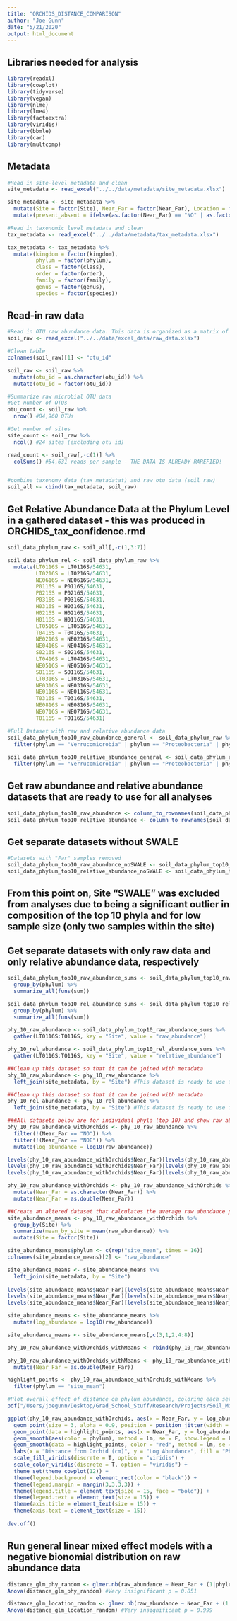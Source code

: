 ```yaml
---
title: "ORCHIDS_DISTANCE_COMPARISON"
author: "Joe Gunn"
date: "5/21/2020"
output: html_document
---
```


## Libraries needed for analysis
```r
library(readxl)
library(cowplot)
library(tidyverse)
library(vegan)
library(nlme)
library(lme4)
library(factoextra)
library(viridis)
library(bbmle)
library(car)
library(multcomp)
```


## Metadata
```r
#Read in site-level metadata and clean
site_metadata <- read_excel("../../data/metadata/site_metadata.xlsx")

site_metadata <- site_metadata %>%
  mutate(Site = factor(Site), Near_Far = factor(Near_Far), Location = factor(Location), loc_abbr = factor(loc_abbr)) %>%
  mutate(present_absent = ifelse(as.factor(Near_Far) == "NO" | as.factor(Near_Far) == "NOE", "Absent", "Present"))

#Read in taxonomic level metadata and clean
tax_metadata <- read_excel("../../data/metadata/tax_metadata.xlsx")

tax_metadata <- tax_metadata %>%
  mutate(kingdom = factor(kingdom),
         phylum = factor(phylum), 
         class = factor(class), 
         order = factor(order), 
         family = factor(family), 
         genus = factor(genus), 
         species = factor(species))
```

## Read-in raw data
```r
#Read in OTU raw abundance data. This data is organized as a matrix of individual microbial OTUS (rows) and sampling sites (columns). 
soil_raw <- read_excel("../../data/excel_data/raw_data.xlsx")

#Clean table
colnames(soil_raw)[1] <- "otu_id"

soil_raw <- soil_raw %>%
  mutate(otu_id = as.character(otu_id)) %>%
  mutate(otu_id = factor(otu_id))

#Summarize raw microbial OTU data
#Get number of OTUs
otu_count <- soil_raw %>%
  nrow() #84,960 OTUs

#Get number of sites
site_count <- soil_raw %>%
  ncol() #24 sites (excluding otu id)

read_count <- soil_raw[,-c(1)] %>%
  colSums() #54,631 reads per sample - THE DATA IS ALREADY RAREFIED!


#combine taxonomy data (tax_metadatat) and raw otu data (soil_raw)
soil_all <- cbind(tax_metadata, soil_raw)
```

## Get Relative Abundance Data at the Phylum Level in a gathered dataset - this was produced in ORCHIDS_tax_confidence.rmd
```r
soil_data_phylum_raw <- soil_all[,-c(1,3:7)]

soil_data_phylum_rel <- soil_data_phylum_raw %>%
  mutate(LT0116S = LT0116S/54631,
         LT0216S = LT0216S/54631,
         NE0616S = NE0616S/54631,
         P0116S = P0116S/54631,
         P0216S = P0216S/54631,
         P0316S = P0316S/54631,
         H0316S = H0316S/54631,
         H0216S = H0216S/54631,
         H0116S = H0116S/54631,
         LT0516S = LT0516S/54631,
         T0416S = T0416S/54631,
         NE0216S = NE0216S/54631,
         NE0416S = NE0416S/54631,
         S0216S = S0216S/54631,
         LT0416S = LT0416S/54631,
         NE0516S = NE0516S/54631,
         S0116S = S0116S/54631,
         LT0316S = LT0316S/54631,
         NE0316S = NE0316S/54631,
         NE0116S = NE0116S/54631,
         T0316S = T0316S/54631,
         NE0816S = NE0816S/54631,
         NE0716S = NE0716S/54631,
         T0116S = T0116S/54631)

#Full Dataset with raw and relative abundance data
soil_data_phylum_top10_raw_abundance_general <- soil_data_phylum_raw %>% 
  filter(phylum == "Verrucomicrobia" | phylum == "Proteobacteria" | phylum == "Actinobacteria" | phylum == "Acidobacteria" | phylum == "Chloroflexi" | phylum == "Planctomycetes" | phylum == "Bacteroidetes" | phylum == "Firmicutes" | phylum == "Nitrospirae" | phylum == "Gemmatimonadetes")
  
soil_data_phylum_top10_relative_abundance_general <- soil_data_phylum_rel %>% 
  filter(phylum == "Verrucomicrobia" | phylum == "Proteobacteria" | phylum == "Actinobacteria" | phylum == "Acidobacteria" | phylum == "Chloroflexi" | phylum == "Planctomycetes" | phylum == "Bacteroidetes" | phylum == "Firmicutes" | phylum == "Nitrospirae" | phylum == "Gemmatimonadetes")
```

## Get raw abundance and relative abundance datasets that are ready to use for all analyses
```r
soil_data_phylum_top10_raw_abundance <- column_to_rownames(soil_data_phylum_top10_raw_abundance_general, "otu_id")
soil_data_phylum_top10_relative_abundance <- column_to_rownames(soil_data_phylum_top10_relative_abundance_general, "otu_id")
```

## Get separate datasets without SWALE
```r
#Datasets with "Far" samples removed
soil_data_phylum_top10_raw_abundance_noSWALE <- soil_data_phylum_top10_raw_abundance[,-c(15,18)]
soil_data_phylum_top10_relative_abundance_noSWALE <- soil_data_phylum_top10_relative_abundance[,-c(15,18)]
```

## From this point on, Site "SWALE" was excluded from analyses due to being a significant outlier in composition of the top 10 phyla and for low sample size (only two samples within the site)
## Get separate datasets with only raw data and only relative abundance data, respectively
```r
soil_data_phylum_top10_raw_abundance_sums <- soil_data_phylum_top10_raw_abundance_noSWALE %>%
  group_by(phylum) %>%
  summarize_all(funs(sum))

soil_data_phylum_top10_rel_abundance_sums <- soil_data_phylum_top10_relative_abundance_noSWALE %>%
  group_by(phylum) %>%
  summarize_all(funs(sum))

phy_10_raw_abundance <- soil_data_phylum_top10_raw_abundance_sums %>%
  gather(LT0116S:T0116S, key = "Site", value = "raw_abundance")

phy_10_rel_abundance <- soil_data_phylum_top10_rel_abundance_sums %>%
  gather(LT0116S:T0116S, key = "Site", value = "relative_abundance")

##Clean up this dataset so that it can be joined with metadata
phy_10_raw_abundance <- phy_10_raw_abundance %>%
  left_join(site_metadata, by = "Site") #This dataset is ready to use for analyses 

##Clean up this dataset so that it can be joined with metadata
phy_10_rel_abundance <- phy_10_rel_abundance %>%
  left_join(site_metadata, by = "Site") #This dataset is ready to use for analyses 
```

```r
###All datasets below are for individual phyla (top 10) and show raw abundance data
phy_10_raw_abundance_withOrchids <- phy_10_raw_abundance %>%
  filter(!(Near_Far == "NO")) %>% 
  filter(!(Near_Far == "NOE")) %>%
  mutate(log_abundance = log10(raw_abundance))

levels(phy_10_raw_abundance_withOrchids$Near_Far)[levels(phy_10_raw_abundance_withOrchids$Near_Far) == "Near"] <- "0"
levels(phy_10_raw_abundance_withOrchids$Near_Far)[levels(phy_10_raw_abundance_withOrchids$Near_Far) == "Intermediate"] <- "100"
levels(phy_10_raw_abundance_withOrchids$Near_Far)[levels(phy_10_raw_abundance_withOrchids$Near_Far) == "Far"] <- "200"

phy_10_raw_abundance_withOrchids <- phy_10_raw_abundance_withOrchids %>%
  mutate(Near_Far = as.character(Near_Far)) %>%
  mutate(Near_Far = as.double(Near_Far))

##Create an altered dataset that calculates the average raw abundance per site across all phyla and append it to the existing dataset
site_abundance_means <- phy_10_raw_abundance_withOrchids %>%
  group_by(Site) %>%
  summarize(mean_by_site = mean(raw_abundance)) %>% 
  mutate(Site = factor(Site))

site_abundance_means$phylum <- c(rep("site_mean", times = 16))
colnames(site_abundance_means)[2] <- "raw_abundance"

site_abundance_means <- site_abundance_means %>%
  left_join(site_metadata, by = "Site")
  
levels(site_abundance_means$Near_Far)[levels(site_abundance_means$Near_Far) == "Near"] <- "0"
levels(site_abundance_means$Near_Far)[levels(site_abundance_means$Near_Far) == "Intermediate"] <- "100"
levels(site_abundance_means$Near_Far)[levels(site_abundance_means$Near_Far) == "Far"] <- "200"

site_abundance_means <- site_abundance_means %>%
  mutate(log_abundance = log10(raw_abundance))

site_abundance_means <- site_abundance_means[,c(3,1,2,4:8)]

phy_10_raw_abundance_withOrchids_withMeans <- rbind(phy_10_raw_abundance_withOrchids, site_abundance_means)

phy_10_raw_abundance_withOrchids_withMeans <- phy_10_raw_abundance_withOrchids_withMeans %>%
  mutate(Near_Far = as.double(Near_Far))

highlight_points <- phy_10_raw_abundance_withOrchids_withMeans %>%
  filter(phylum == "site_mean")

#Plot overall effect of distance on phylum abundance, coloring each set of points by their corresponding phylum
pdf("/Users/joegunn/Desktop/Grad_School_Stuff/Research/Projects/Soil_Microbiome/visualization/distance_comparison_figures/all_otus_distance_plot.pdf", width = 8, height = 5)

ggplot(phy_10_raw_abundance_withOrchids, aes(x = Near_Far, y = log_abundance, fill = phylum)) +
  geom_point(size = 3, alpha = 0.9, position = position_jitter(width = 5), pch = 21, color = "black", show.legend = F) + 
  geom_point(data = highlight_points, aes(x = Near_Far, y = log_abundance), fill = 'red', color = "black",size=3, alpha = 0.9, position = position_jitter(width = 5), pch = 21, show.legend = F) +
  geom_smooth(aes(color = phylum), method = lm, se = F, show.legend = F) +
  geom_smooth(data = highlight_points, color = "red", method = lm, se = F, show.legend = F) +
  labs(x = "Distance from Orchid (cm)", y = "Log Abundance", fill = "Phylum", color = "Phylum") +
  scale_fill_viridis(discrete = T, option = "viridis") + 
  scale_color_viridis(discrete = T, option = "viridis") +
  theme_set(theme_cowplot(12)) +
  theme(legend.background = element_rect(color = "black")) +
  theme(legend.margin = margin(3,3,3,3)) +
  theme(legend.title = element_text(size = 15, face = "bold")) +
  theme(legend.text = element_text(size = 15)) +
  theme(axis.title = element_text(size = 15)) +
  theme(axis.text = element_text(size = 15))
  
dev.off()
```

## Run general linear mixed effect models with a negative bionomial distribution on raw abundance data
```r
distance_glm_phy_random <- glmer.nb(raw_abundance ~ Near_Far + (1|phylum), data =  phy_10_raw_abundance_withOrchids)
Anova(distance_glm_phy_random) #Very insignificant p = 0.851

distance_glm_location_random <- glmer.nb(raw_abundance ~ Near_Far + (1|Location), data =  phy_10_raw_abundance_withOrchids)
Anova(distance_glm_location_random) #Very insignificant p = 0.999
```
